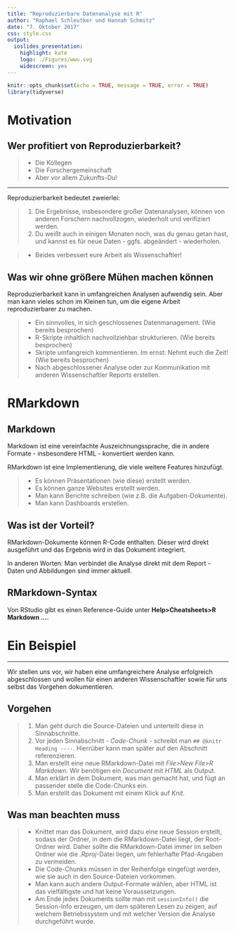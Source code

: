 ```yaml
---
title: "Reproduzierbare Datenanalyse mit R"
author: "Raphael Schleutker und Hannah Schmitz"
date: "7. Oktober 2017"
css: style.css
output: 
  ioslides_presentation: 
    highlight: kate
    logo: ./Figures/wwu.svg
    widescreen: yes
---
```


```r
knitr::opts_chunk$set(echo = TRUE, message = TRUE, error = TRUE)
library(tidyverse)
```


# Motivation

## Wer profitiert von Reproduzierbarkeit?


>- Die Kollegen
>- Die Forschergemeinschaft
>- Aber vor allem Zukunfts-Du!


***

Reproduzierbarkeit bedeutet zweierlei:

> 1. Die Ergebnisse, insbesondere großer Datenanalysen, können von anderen Forschern nachvollzogen, wiederholt und verifiziert werden.
> 2. Du weißt auch in einigen Monaten noch, was du genau getan hast, und kannst es für neue Daten - ggfs. abgeändert - wiederholen.

>- Beides verbessert eure Arbeit als Wissenschaftler!


## Was wir ohne größere Mühen machen können

Reproduzierbarkeit kann in umfangreichen Analysen aufwendig sein. Aber man kann vieles schon im Kleinen tun, um die eigene Arbeit reproduzierbarer zu machen.

>- Ein sinnvolles, in sich geschlossenes Datenmanagement. (Wie bereits besprochen)
>- R-Skripte inhaltlich nachvollziehbar strukturieren. (Wie bereits besprochen)
>- Skripte umfangreich kommentieren. Im ernst: Nehmt euch die Zeit! (Wie bereits besprochen)
>- Nach abgeschlossener Analyse oder zur Kommunikation mit anderen Wissenschaftler Reports erstellen.


# RMarkdown

## Markdown

Markdown ist eine vereinfachte Auszeichnungssprache, die in andere Formate - insbesondere HTML - konvertiert werden kann.

RMarkdown ist eine Implementierung, die viele weitere Features hinzufügt.

>- Es können Präsentationen (wie diese) erstellt werden.
>- Es können ganze Websites erstellt werden.
>- Man kann Berichte schreiben (wie z.B. die Aufgaben-Dokumente).
>- Man kann Dashboards erstellen.


## Was ist der Vorteil?

RMarkdown-Dokumente können R-Code enthalten. Dieser wird direkt ausgeführt und das Ergebnis wird in das Dokument integriert.

In anderen Worten: Man verbindet die Analyse direkt mit dem Report - Daten und Abbildungen sind immer aktuell.


## RMarkdown-Syntax

Von RStudio gibt es einen Reference-Guide unter **Help>Cheatsheets>R Markdown ...**.


# Ein Beispiel

***

Wir stellen uns vor, wir haben eine umfangreichere Analyse erfolgreich abgeschlossen und wollen für einen anderen Wissenschaftler sowie für uns selbst das Vorgehen dokumentieren.


## Vorgehen

> 1. Man geht durch die Source-Dateien und unterteilt diese in Sinnabschnitte.
> 2. Vor jeden Sinnabschnitt - *Code-Chunk* - schreibt man `## @knitr Heading ----`. Hierrüber kann man später auf den Abschnitt referenzieren.
> 3. Man erstellt eine neue RMarkdown-Datei mit *File>New File>R Markdown*. Wir benötigen ein *Document* mit *HTML* als Output.
> 4. Man erklärt in dem Dokument, was man gemacht hat, und fügt an passender stelle die Code-Chunks ein.
> 5. Man erstellt das Dokument mit einem Klick auf *Knit*.


## Was man beachten muss

>- Knittet man das Dokument, wird dazu eine neue Session erstellt, sodass der Ordner, in dem die RMarkdown-Datei liegt, der Root-Ordner wird. Daher sollte die RMarkdown-Datei immer im selben Ordner wie die *.Rproj*-Datei liegen, um fehlerhafte Pfad-Angaben zu vermeiden.
>- Die Code-Chunks müssen in der Reihenfolge eingefügt werden, wie sie auch in den Source-Dateien vorkommen.
>- Man kann auch andere Output-Formate wählen, aber HTML ist das vielfältigste und hat keine Voraussetzungen.
>- Am Ende jedes Dokuments sollte man mit `sessionInfo()` die Session-Info erzeugen, um dem späteren Lesen zu zeigen, auf welchem Betriebssystem und mit welcher Version die Analyse durchgeführt wurde.

